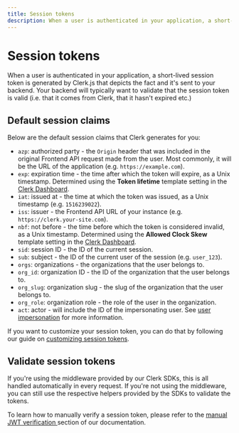 ```yaml
---
title: Session tokens
description: When a user is authenticated in your application, a short-lived session token is generated by Clerk.js that depicts the fact and it's sent to your backend. Your backend will typically want to validate that the session token is valid (i.e. that it comes from Clerk, that it hasn't expired etc.)
---
```


# Session tokens

When a user is authenticated in your application, a short-lived session token is generated by Clerk.js that depicts the fact and it's sent to your backend. Your backend will typically want to validate that the session token is valid (i.e. that it comes from Clerk, that it hasn't expired etc.)

## Default session claims

Below are the default session claims that Clerk generates for you:

* `azp`: authorized party - the `Origin` header that was included in the original Frontend API request made from the user. Most commonly, it will be the URL of the application (e.g. `https://example.com`).
* `exp`: expiration time - the time after which the token will expire, as a Unix timestamp. Determined using the **Token lifetime** template setting in the [Clerk Dashboard](https://dashboard.clerk.com/last-active?path=jwt-templates).
* `iat`: issued at - the time at which the token was issued, as a Unix timestamp (e.g. `1516239022`).
* `iss`: issuer - the Frontend API URL of your instance (e.g. `https://clerk.your-site.com`).
* `nbf`: not before - the time before which the token is considered invalid, as a Unix timestamp. Determined using the **Allowed Clock Skew** template setting in the [Clerk Dashboard](https://dashboard.clerk.com/last-active?path=jwt-templates).
* `sid`: session ID - the ID of the current session.
* `sub`: subject - the ID of the current user of the session (e.g. `user_123`).
* `orgs`: organizations - the organizations that the user belongs to.
* `org_id`: organization ID - the ID of the organization that the user belongs to.
* `org_slug`: organization slug - the slug of the organization that the user belongs to.
* `org_role`: organization role - the role of the user in the organization.
* `act`: actor - will include the ID of the impersonating user. See [user impersonation](/docs/custom-flows/user-impersonation#jwt-claims) for more information.

<Images
  width={894}
  height={912}
  src="/docs/images/backend-requests/session-token.webp"
  alt="A Clerk session token payload including all of the default session claims that Clerk provides."
/>

If you want to customize your session token, you can do that by following our guide on [customizing session tokens](/docs/backend-requests/making/custom-session-token).

## Validate session tokens

If you're using the middleware provided by our Clerk SDKs, this is all handled automatically in every request. If you're not using the middleware, you can still use the respective helpers provided by the SDKs to validate the tokens.

To learn how to manually verify a session token, please refer to the [manual JWT verification ](/docs/backend-requests/handling/manual-jwt) section of our documentation.
